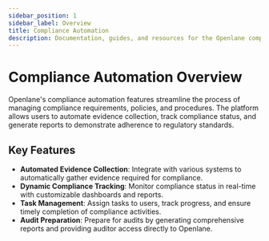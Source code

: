```yaml
---
sidebar_position: 1
sidebar_label: Overview
title: Compliance Automation
description: Documentation, guides, and resources for the Openlane compliance automation features
---
```



# Compliance Automation Overview

Openlane's compliance automation features streamline the process of managing compliance requirements, policies, and procedures. The platform allows users to automate evidence collection, track compliance status, and generate reports to demonstrate adherence to regulatory standards.

## Key Features

- **Automated Evidence Collection**: Integrate with various systems to automatically gather evidence required for compliance.
- **Dynamic Compliance Tracking**: Monitor compliance status in real-time with customizable dashboards and reports.
- **Task Management**: Assign tasks to users, track progress, and ensure timely completion of compliance activities.
- **Audit Preparation**: Prepare for audits by generating comprehensive reports and providing auditor access directly to Openlane.